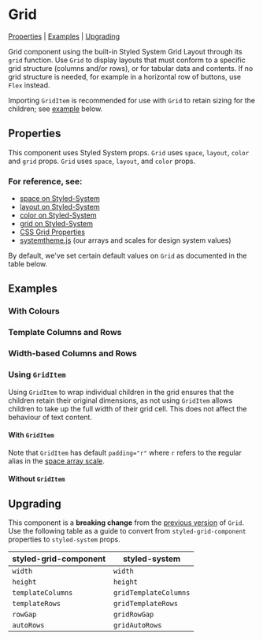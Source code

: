 
<Meta of={stories} />

# Grid

[Properties](#properties) | [Examples](#examples) | [Upgrading](#upgrading)

Grid component using the built-in Styled System Grid Layout through its `grid` function. Use `Grid` to display layouts that must conform to a specific grid structure (columns and/or rows), or for tabular data and contents. If no grid structure is needed, for example in a horizontal row of buttons, use `Flex` instead.

Importing `GridItem` is recommended for use with `Grid` to retain sizing for the children; see [example](#without-griditem-vs-with-griditem) below.

<Canvas>
  <Story id="components-grid--basic-grid" />
</Canvas>

## Properties

This component uses Styled System props. `Grid` uses `space`, `layout`, `color` and `grid` props. `Grid` uses `space`, `layout`, and `color` props.

### For reference, see:

- [space on Styled-System](https://styled-system.com/table#space)
- [layout on Styled-System](https://styled-system.com/table#layout)
- [color on Styled-System](https://styled-system.com/table#color)
- [grid on Styled-System](https://styled-system.com/table#space)
- [CSS Grid Properties](https://css-tricks.com/snippets/css/complete-guide-grid)
- [systemtheme.js](https://github.com/orchestrated-io/orcs-design-system/blob/master/packages/orcs-design-system/lib/systemtheme.js) (our arrays and scales for design system values)

By default, we've set certain default values on `Grid` as documented in the table below.

<Controls component={Grid} />

## Examples

### With Colours

<Canvas>
  <Story id="components-grid--background-colour-grid" />
</Canvas>

### Template Columns and Rows

<Canvas>
  <Story id="components-grid--template-columns-and-rows" />
</Canvas>

### Width-based Columns and Rows

<Canvas>
  <Story id="components-grid--width-columns-and-rows" />
</Canvas>

### Using `GridItem`

Using `GridItem` to wrap individual children in the grid ensures that the children retain their original dimensions, as not using `GridItem` allows children to take up the full width of their grid cell. This does not affect the behaviour of text content.

#### With `GridItem`

Note that `GridItem` has default `padding="r"` where `r` refers to the **r**egular alias in the [space array scale](https://github.com/orchestrated-io/orcs-design-system/blob/master/packages/orcs-design-system/lib/systemtheme.js).

<Canvas>
  <Story id="components-grid--with-grid-item" />
</Canvas>

<Canvas>
  <Story id="components-grid--text-with-grid-item" />
</Canvas>

#### Without `GridItem`

<Canvas>
  <Story id="components-grid--without-grid-item" />
</Canvas>

## Upgrading

This component is a **breaking change** from the [previous version](https://www.npmjs.com/package/styled-grid-component) of `Grid`. Use the following table as a guide to convert from `styled-grid-component` properties to `styled-system` props.

| **styled-grid-component** | **styled-system**     |
| ------------------------- | --------------------- |
| `width`                   | `width`               |
| `height`                  | `height`              |
| `templateColumns`         | `gridTemplateColumns` |
| `templateRows`            | `gridTemplateRows`    |
| `rowGap`                  | `gridRowGap`          |
| `autoRows`                | `gridAutoRows`        |
